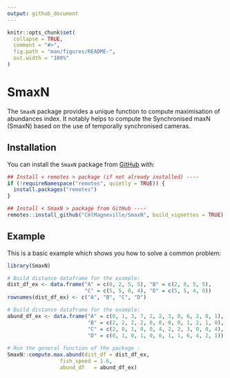 ```yaml
---
output: github_document
---
```


<!-- README.md is generated from README.Rmd. Please edit that file -->

```r
knitr::opts_chunk$set(
  collapse = TRUE,
  comment = "#>",
  fig.path = "man/figures/README-",
  out.width = "100%"
)
```

# SmaxN

The `SmaxN` package provides a unique function to compute maximisation of 
abundances index. It notably helps to compute the Synchronised maxN (SmaxN) based on
the use of temporally synchronised cameras.


## Installation


You can install the `SmaxN` package from [GitHub](https://github.com/) with:

```r
## Install < remotes > package (if not already installed) ----
if (!requireNamespace("remotes", quietly = TRUE)) {
  install.packages("remotes")
}

## Install < SmaxN > package from GitHub ----
remotes::install_github("CmlMagneville/SmaxN", build_vignettes = TRUE)

```


## Example

This is a basic example which shows you how to solve a common problem:

```r
library(SmaxN)

# Build distance dataframe for the example:
dist_df_ex <- data.frame("A" = c(0, 2, 5, 5), "B" = c(2, 0, 5, 5), 
                         "C" = c(5, 5, 0, 4), "D" = c(5, 5, 4, 0))
rownames(dist_df_ex) <- c("A", "B", "C", "D")

# Build distance dataframe for the example:
abund_df_ex <- data.frame("A" = c(0, 1, 3, 7, 2, 2, 3, 0, 6, 2, 0, 1), 
                          "B" = c(2, 2, 2, 2, 0, 0, 0, 0, 1, 2, 1, 0), 
                          "C" = c(2, 0, 1, 0, 0, 4, 2, 2, 3, 0, 0, 4), 
                          "D" = c(0, 1, 0, 1, 0, 6, 1, 1, 6, 4, 2, 1))
 
# Run the general function of the package :
SmaxN::compute.max.abund(dist_df = dist_df_ex, 
                 fish_speed = 1.6, 
                 abund_df   = abund_df_ex)

```
